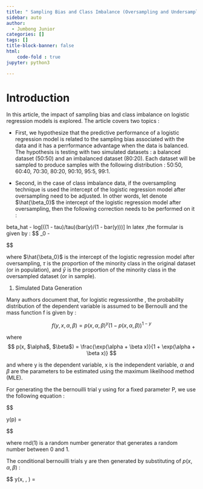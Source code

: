 ```yaml
---
title: " Sampling Bias and Class Imbalance (Oversampling and Undersampling) in Maximum-likelihood Logistic Regression"
sidebar: auto
author:
  - Jumbong Junior 
categories: []
tags: []
title-block-banner: false
html:
    code-fold : true
jupyter: python3

---
```


# Introduction 

In this article, the impact of sampling bias and class imbalance on logistic regression models is explored. The article covers two topics :

- First, we hypothesize that the predictive performance of a logistic regression model is related to the sampling bias associated with the data and it has a perrformance advantage when the data is balanced. The hypothesis is testing with two simulated datasets : a balanced dataset (50:50) and an imbalanced dataset (80:20).  Each dataset will be sampled to produce samples with the following distribution : 50:50, 60:40, 70:30, 80:20, 90:10, 95:5, 99:1. 

- Second, in the case of class imbalance data, if the oversampling technique is used the intercept of the logistic regression model after oversampling need to be adjusted. In other words, let denote $\hat{\beta_0}$ the intercept of the logistic regression model after oversampling, then the following correction needs to be performed on it : 

beta_hat - log[((1 - tau)/tau)(bar(y)/(1 - bar(y)))] 
In latex ,the formular is given by :
$$
\hat{\beta}_0 - \ln\left[\left(\frac{1-\tau}{\tau}\right)\left(\frac{\bar{y}}{1-\bar{y}}\right)\right]

$$

where $\hat{\beta_0}$ is the intercept of the logistic regression model after oversampling, $\tau$ is the proportion of the minority class in the original dataset (or in population), and $\bar{y}$ is the proportion of the minority class in the oversampled dataset (or in sample).

1. Simulated Data Generation

Many authors document that, for logistic regressionthe , the probability distribution of the dependent variable is assumed to be Bernoulli and the mass function f is given by :

$$
f(y, x, \alpha, \beta) = p(x, \alpha, \beta)^y(1-p(x, \alpha, \beta))^{1-y}
$$

where 
$$
p(x, $\alpha$, $\beta$) = \frac{\exp(\alpha + \beta x)}{1 + \exp(\alpha + \beta x)} 
$$

and where y is the dependent variable, x is the independent variable, $\alpha$ and $\beta$ are the parameters to be estimated using the maximum likelihood method (MLE).

For generating the the bernouilli trial y using for a fixed parameter P, we use the following equation :

$$

y(p) = 
\begin{cases}
\text{dummy} \leftarrow \mathrm{rnd}(1), \\
0, & \text{if dummy} < p, \\
1, & \text{otherwise}.
\end{cases}
$$

where rnd(1) is a random number generator that generates a random number between 0 and 1.

The conditional bernouilli trials y are then generated by substituting of $p(x, \alpha, \beta)$ :

$$
y(x, \alpha, \beta) =
\begin{cases}
0, & \text{if rnd(1)} < p(x, \alpha, \beta), \\
1, & \text{otherwise}.
\end{cases}

